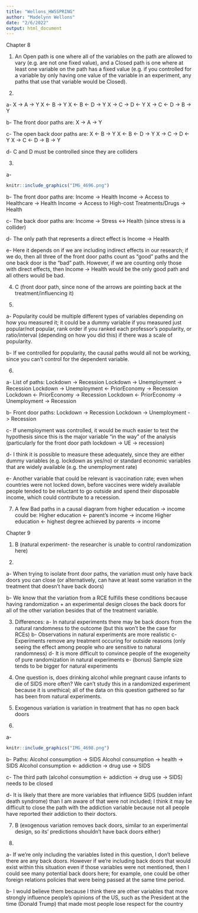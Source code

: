```yaml
---
title: "Wellons_HW5SPRING"
author: "Madelynn Wellons"
date: "2/6/2022"
output: html_document
---
```


Chapter 8

1. An Open path is one where all of the variables on the path are allowed to vary (e.g. are not one fixed value), and a Closed path is one where at least one variable on the path has a fixed value (e.g. if you controlled for a variable by only having one value of the variable in an experiment, any paths that use that variable would be Closed).

2. 

a- X -> A -> Y
X <- B -> Y
X <- B <- D -> Y
X -> C -> D <- Y
X -> C <- D -> B -> Y

b- The front door paths are:
X -> A -> Y

c- The open back door paths are:
X <- B -> Y
X <- B <- D -> Y
X -> C -> D <- Y
X -> C <- D -> B -> Y 

d- C and D must be controlled since they are colliders


3. 

a- 
```r
knitr::include_graphics("IMG_4696.png")
```

b- The front door paths are:
Income -> Health
Income -> Access to Healthcare -> Health
Income -> Access to High-cost Treatments/Drugs -> Health

c- The back door paths are:
Income -> Stress <-> Health (since stress is a collider)

d- The only path that represents a direct effect is Income -> Health

e- Here it depends on if we are including indirect effects in our research; if we do, then all three of the front door paths count as "good" paths and the one back door is the "bad" path. However, if we are counting only those with direct effects, then Income -> Health would be the only good path and all others would be bad.


4. C (front door path, since none of the arrows are pointing back at the treatment/influencing it)

5. 

a- Popularity could be multiple different types of variables depending on how you measured it; it could be a dummy variable if you measured just popular/not popular, rank order if you ranked each professor's popularity, or ratio/interval (depending on how you did this) if there was a scale of popularity. 

b- If we controlled for popularity, the causal paths would all not be working, since you can't control for the dependent variable.


6.

a- List of paths:
Lockdown -> Recession
Lockdown -> Unemployment -> Recession
Lockdown -> Unemployment <- PriorEconomy -> Recession
Lockdown <- PriorEconomy -> Recession
Lockdown <- PriorEconomy -> Unemployment -> Recession

b- Front door paths:
Lockdown -> Recession
Lockdown -> Unemployment -> Recession

c- If unemployment was controlled, it would be much easier to test the hypothesis since this is the major variable "in the way" of the analysis (particularly for the front door path lockdown -> UE -> recession)

d- I think it is possible to measure these adequately, since they are either dummy variables (e.g. lockdown as yes/no) or standard economic variables that are widely available (e.g. the unemployment rate)

e- Another variable that could be relevant is vaccination rate; even when countries were not locked down, before vaccines were widely available people tended to be reluctant to go outside and spend their disposable income, which could contribute to a recession.


7. A few Bad paths in a causal diagram from higher education -> income could be:
Higher education <- parent's income -> income 
Higher education <- highest degree achieved by parents -> income


Chapter 9


1. B (natural experiment- the researcher is unable to control randomization here)

2. 

a- When trying to isolate front door paths, the variation must only have back doors you can close (or alternatively, can have at least some variation in the treatment that doesn't have back doors)

b- We know that the variation from a RCE fulfills these conditions because having randomization + an experimental design closes the back doors for all of the other variation besides that of the treatment variable.


3. Differences:
a- In natural experiments there may be back doors from the natural randomness to the outcome (but this won't be the case for RCEs)
b- Observations in natural experiments are more realistic
c- Experiments remove any treatment occuring for outside reasons (only seeing the effect among people who are sensitive to natural randomness)
d- It is more difficult to convince people of the exogeneity of pure randomization in natural experiments
e- (bonus) Sample size tends to be bigger for natural experiments


4. One question is, does drinking alcohol while pregnant cause infants to die of SIDS more often? We can't study this in a randomized experiment because it is unethical; all of the data on this question gathered so far has been from natural experiments.


5. Exogenous variation is variation in treatment that has no open back doors


6.

a-
```r
knitr::include_graphics("IMG_4698.png")
```

b- Paths:
Alcohol consumption -> SIDS
Alcohol consumption -> health -> SIDS
Alcohol consumption <- addiction -> drug use -> SIDS

c- The third path (alcohol consumption <- addiction -> drug use -> SIDS) needs to be closed

d- It is likely that there are more variables that influence SIDS (sudden infant death syndrome) than I am aware of that were not included; I think it may be difficult to close the path with the addiction variable because not all people have reported their addiction to their doctors. 


7. B (exogenous variation removes back doors, similar to an experimental design, so its' predictions shouldn't have back doors either)


8. 

a- If we're only including the variables listed in this question, I don't believe there are any back doors. However if we're including back doors that would exist within this situation even if those variables were not mentioned, then I could see many potential back doors here; for example, one could be other foreign relations policies that were being passed at the same time period. 

b- I would believe them because I think there are other variables that more strongly influence people's opinions of the US, such as the President at the time (Donald Trump) that made most people lose respect for the country

